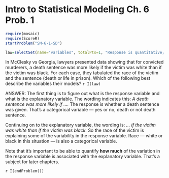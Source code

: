 Intro to Statistical Modeling Ch. 6 Prob. 1
========================================================
```r
require(mosaic)
require(ScoreR)
startProblem("SM-6-1-SD")
```

```r
law=selectSet(name="variables", totalPts=1, "Response is quantitative; explanatory variable is quantitative."=FALSE, "Response is quantitative; explanatory variable is categorical."=FALSE, "Response is categorical; explanatory variable is quantitative."=FALSE, "Response is categorical; explanatory variable is categorical."=TRUE)
```
In McClesky vs Georgia, lawyers presented data showing that for convicted murderers, a death sentence was more likely if the victim was white than if the victim was black.  For each case, they tabulated the race of the victim and the sentence (death or life in prison). Which of the following best describe the variables their models? `r I(law)`

<aside>
ANSWER:
The first thing is to figure out what is the response variable and what is the explanatory variable.  The wording indicates this: *A death sentence was more likely if ....*   The response is whether a death sentence was given.  That's a categorical variable --- yes or no, death or not death sentence.  

Continuing on to the explanatory variable, the wording is: *... if the victim was white than if the victim was black.*  So the race of the victim is explaining some of the variability in the response variable.  Race --- white or black in this situation --- is also a categorical variable.

Note that it's important to be able to quantify **how much** of the
variation in the response variable is associated with the explanatory
variable.  That's a subject for later chapters.
</aside>

`r I(endProblem())`